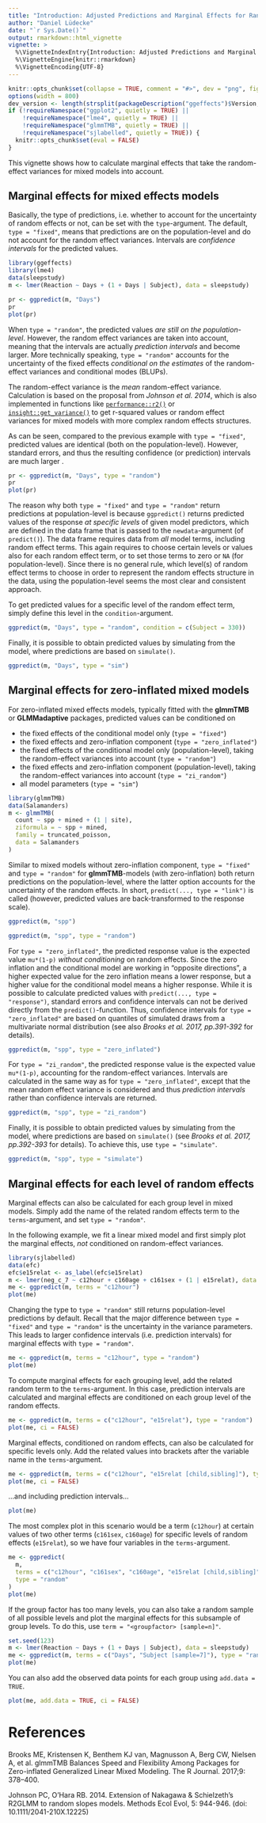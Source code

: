 ```yaml
---
title: "Introduction: Adjusted Predictions and Marginal Effects for Random Effects Models"
author: "Daniel Lüdecke"
date: "`r Sys.Date()`"
output: rmarkdown::html_vignette
vignette: >
  %\VignetteIndexEntry{Introduction: Adjusted Predictions and Marginal Effects for Random Effects Models}
  %\VignetteEngine{knitr::rmarkdown}
  %\VignetteEncoding{UTF-8}
---
```


```r
knitr::opts_chunk$set(collapse = TRUE, comment = "#>", dev = "png", fig.width = 7, fig.height = 4, message = FALSE, warning = FALSE)
options(width = 800)
dev_version <- length(strsplit(packageDescription("ggeffects")$Version, "\\.")[[1]]) > 3
if (!requireNamespace("ggplot2", quietly = TRUE) ||
    !requireNamespace("lme4", quietly = TRUE) ||
    !requireNamespace("glmmTMB", quietly = TRUE) ||
    !requireNamespace("sjlabelled", quietly = TRUE)) {
  knitr::opts_chunk$set(eval = FALSE)
}
```

This vignette shows how to calculate marginal effects that take the random-effect variances for mixed models into account. 

## Marginal effects for mixed effects models

Basically, the type of predictions, i.e. whether to account for the uncertainty of random effects or not, can be set with the `type`-argument. The default, `type = "fixed"`, means that predictions are on the population-level and do not account for the random effect variances. Intervals are _confidence intervals_ for the predicted values.

```r
library(ggeffects)
library(lme4)
data(sleepstudy)
m <- lmer(Reaction ~ Days + (1 + Days | Subject), data = sleepstudy)

pr <- ggpredict(m, "Days")
pr
plot(pr)
```

When `type = "random"`, the predicted values _are still on the population-level_. However, the random effect variances are taken into account, meaning that the intervals are actually _prediction intervals_ and become larger. More technically speaking, `type = "random"` accounts for the uncertainty of the fixed effects _conditional on the estimates_ of the random-effect variances and conditional modes (BLUPs).

The random-effect variance is the _mean_ random-effect variance. Calculation is based on the proposal from _Johnson et al. 2014_, which is also implemented in functions like [`performance::r2()`](https://easystats.github.io/performance/reference/r2_nakagawa.html) or [`insight::get_variance()`](https://easystats.github.io/insight/reference/get_variance.html) to get r-squared values or random effect variances for mixed models with more complex random effects structures.

As can be seen, compared to the previous example with `type = "fixed"`, predicted values are identical (both on the population-level). However, standard errors, and thus the resulting confidence (or prediction) intervals are much larger .

```r
pr <- ggpredict(m, "Days", type = "random")
pr
plot(pr)
```

The reason why both `type = "fixed"` and `type = "random"` return predictions at population-level is because `ggpredict()` returns predicted values of the response _at specific levels_ of given model predictors, which are defined in the data frame that is passed to the `newdata`-argument (of `predict()`). The data frame requires data from _all_ model terms, including random effect terms. This again requires to choose certain levels or values also for each random effect term, or to set those terms to zero or `NA` (for population-level). Since there is no general rule, which level(s) of random effect terms to choose in order to represent the random effects structure in the data, using the population-level seems the most clear and consistent approach.

To get predicted values for a specific level of the random effect term, simply define this level in the `condition`-argument.

```r
ggpredict(m, "Days", type = "random", condition = c(Subject = 330))
```

Finally, it is possible to obtain predicted values by simulating from the model, where predictions are based on `simulate()`.
 
```r
ggpredict(m, "Days", type = "sim")
```

## Marginal effects for zero-inflated mixed models

For zero-inflated mixed effects models, typically fitted with the **glmmTMB** or **GLMMadaptive** packages, predicted values can be conditioned on

  * the fixed effects of the conditional model only (`type = "fixed"`)
  * the fixed effects and zero-inflation component (`type = "zero_inflated"`)
  * the fixed effects of the conditional model only (population-level), taking the random-effect variances into account (`type = "random"`)
  * the fixed effects and zero-inflation component (population-level), taking the random-effect variances into account (`type = "zi_random"`)
  * all model parameters (`type = "sim"`)

```r
library(glmmTMB)
data(Salamanders)
m <- glmmTMB(
  count ~ spp + mined + (1 | site), 
  ziformula = ~ spp + mined, 
  family = truncated_poisson, 
  data = Salamanders
)
```

Similar to mixed models without zero-inflation component, `type = "fixed"` and `type = "random"` for **glmmTMB**-models (with zero-inflation) both return predictions on the population-level, where the latter option accounts for the uncertainty of the random effects. In short, `predict(..., type = "link")` is called (however, predicted values are back-transformed to the response scale).

```r
ggpredict(m, "spp")

ggpredict(m, "spp", type = "random")
```

For `type = "zero_inflated"`, the predicted response value is the expected value `mu*(1-p)` _without conditioning_ on random effects. Since the zero inflation and the conditional model are working in "opposite directions", a higher expected value for the zero inflation means a lower response, but a higher value for the conditional model means a higher response. While it is possible to calculate predicted values with `predict(..., type = "response")`, standard errors and confidence intervals can not be derived directly from the `predict()`-function. Thus, confidence intervals for `type = "zero_inflated"` are based on quantiles of simulated draws from a multivariate normal distribution (see also _Brooks et al. 2017, pp.391-392_ for details).


```r
ggpredict(m, "spp", type = "zero_inflated")
```

For `type = "zi_random"`, the predicted response value is the expected value `mu*(1-p)`, accounting for the random-effect variances. Intervals are calculated in the same way as for `type = "zero_inflated"`, except that the mean random effect variance is considered and thus _prediction intervals_ rather than confidence intervals are returned.

```r
ggpredict(m, "spp", type = "zi_random")
```

Finally, it is possible to obtain predicted values by simulating from the model, where predictions are based on `simulate()` (see _Brooks et al. 2017, pp.392-393_ for details). To achieve this, use `type = "simulate"`.
 
```r
ggpredict(m, "spp", type = "simulate")
```

## Marginal effects for each level of random effects

Marginal effects can also be calculated for each group level in mixed models. Simply add the name of the related random effects term to the `terms`-argument, and set `type = "random"`.

In the following example, we fit a linear mixed model and first simply plot the marginal effects, _not_ conditioned on random-effect variances.

```r
library(sjlabelled)
data(efc)
efc$e15relat <- as_label(efc$e15relat)
m <- lmer(neg_c_7 ~ c12hour + c160age + c161sex + (1 | e15relat), data = efc)
me <- ggpredict(m, terms = "c12hour")
plot(me)
```

Changing the type to `type = "random"` still returns population-level predictions by default. Recall that the major difference between `type = "fixed"` and `type = "random"` is the uncertainty in the variance parameters. This leads to larger confidence intervals (i.e. prediction intervals) for marginal effects with `type = "random"`.

```r
me <- ggpredict(m, terms = "c12hour", type = "random")
plot(me)
```

To compute marginal effects for each grouping level, add the related random term to the `terms`-argument. In this case, prediction intervals are calculated and marginal effects are conditioned on each group level of the random effects.

```r
me <- ggpredict(m, terms = c("c12hour", "e15relat"), type = "random")
plot(me, ci = FALSE)
```

Marginal effects, conditioned on random effects, can also be calculated for specific levels only. Add the related values into brackets after the variable name in the `terms`-argument.

```r
me <- ggpredict(m, terms = c("c12hour", "e15relat [child,sibling]"), type = "random")
plot(me, ci = FALSE)
```

...and including prediction intervals...

```r
plot(me)
```

The most complex plot in this scenario would be a term (`c12hour`) at certain values of two other terms (`c161sex`, `c160age`) for specific levels of random effects (`e15relat`), so we have four variables in the `terms`-argument.

```r
me <- ggpredict(
  m, 
  terms = c("c12hour", "c161sex", "c160age", "e15relat [child,sibling]"), 
  type = "random"
)
plot(me)
```

If the group factor has too many levels, you can also take a random sample of all possible levels and plot the marginal effects for this subsample of group levels. To do this, use `term = "<groupfactor> [sample=n]"`.

```r
set.seed(123)
m <- lmer(Reaction ~ Days + (1 + Days | Subject), data = sleepstudy)
me <- ggpredict(m, terms = c("Days", "Subject [sample=7]"), type = "random")
plot(me)
```

You can also add the observed data points for each group using `add.data = TRUE`.

```r
plot(me, add.data = TRUE, ci = FALSE)
```

# References

Brooks ME, Kristensen K, Benthem KJ van, Magnusson A, Berg CW, Nielsen A, et al. glmmTMB Balances Speed and Flexibility Among Packages for Zero-inflated Generalized Linear Mixed Modeling. The R Journal. 2017;9: 378–400.

Johnson PC, O'Hara RB. 2014. Extension of Nakagawa & Schielzeth's R2GLMM to random slopes models. Methods Ecol Evol, 5: 944-946. (doi: 10.1111/2041-210X.12225)
